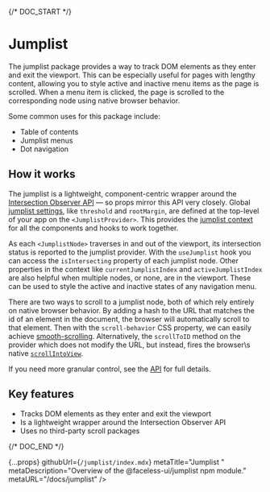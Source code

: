 
{/* DOC_START */}

# Jumplist

<PackageInfo packageSlug="jumplist" />

The jumplist package provides a way to track DOM elements as they enter and exit the viewport. This can be especially useful for pages with lengthy content, allowing you to style active and inactive menu items as the page is scrolled. When a menu item is clicked, the page is scrolled to the corresponding node using native browser behavior.

Some common uses for this package include:

- Table of contents
- Jumplist menus
- Dot navigation

## How it works

The jumplist is a lightweight, component-centric wrapper around the [Intersection Observer API](https://developer.mozilla.org/en-US/docs/Web/API/Intersection_Observer_API) — so props mirror this API very closely. Global [jumplist settings](/docs/jumplist/api#jumplistprovider-props), like `threshold` and `rootMargin`, are defined at the top-level of your app on the `<JumplistProvider>`. This provides the [jumplist context](/docs/jumplist/api#jumplistprovider-context) for all the components and hooks to work together.

As each `<JumplistNode>` traverses in and out of the viewport, its intersection status is reported to the jumplist provider. With the `useJumplist` hook you can access the `isIntersecting` property of each jumplist node. Other properties in the context like `currentJumplistIndex` and `activeJumplistIndex` are also helpful when multiple nodes, or none, are in the viewport. These can be used to style the active and inactive states of any navigation menu.

There are two ways to scroll to a jumplist node, both of which rely entirely on native browser behavior. By adding a hash to the URL that matches the id of an element in the document, the browser will automatically scroll to that element. Then with the `scroll-behavior` CSS property, we can easily achieve [smooth-scrolling](/docs/jumplist/setup#smooth-scrolling). Alternatively, the `scrollToID` method on the provider which does not modify the URL, but instead, fires the browser\s native [`scrollIntoView`](https://developer.mozilla.org/en-US/docs/Web/API/Element/scrollIntoView).

If you need more granular control, see the [API](/docs/jumplist/api) for full details.

## Key features

- Tracks DOM elements as they enter and exit the viewport
- Is a lightweight wrapper around the Intersection Observer API
- Uses no third-party scroll packages

{/* DOC_END */}

  {...props}
  githubUrl={`/jumplist/index.mdx`}
  metaTitle="Jumplist "
  metaDescription="Overview of the @faceless-ui/jumplist npm module."
  metaURL="/docs/jumplist"
/>
